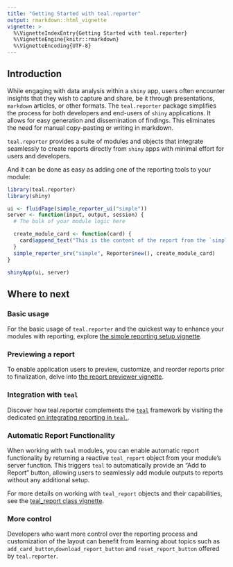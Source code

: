 ```yaml
---
title: "Getting Started with teal.reporter"
output: rmarkdown::html_vignette
vignette: >
  %\VignetteIndexEntry{Getting Started with teal.reporter}
  %\VignetteEngine{knitr::rmarkdown}
  %\VignetteEncoding{UTF-8}
---
```


## Introduction
While engaging with data analysis within a `shiny` app, 
users often encounter insights that they wish to capture and share, be it through presentations, `markdown` articles, or other formats.
The `teal.reporter` package simplifies the process for both developers and end-users of `shiny` applications.
It allows for easy generation and dissemination of findings.
This eliminates the need for manual copy-pasting or writing in markdown.

`teal.reporter` provides a suite of modules and objects that integrate seamlessly to create reports directly from `shiny` apps with minimal effort for users and developers.

And it can be done as easy as adding one of the reporting tools to your module:

```r
library(teal.reporter)
library(shiny)

ui <- fluidPage(simple_reporter_ui("simple"))
server <- function(input, output, session) {
  # The bulk of your module logic here

  create_module_card <- function(card) {
    card$append_text("This is the content of the report from the `simple` module")
  }
  simple_reporter_srv("simple", Reporter$new(), create_module_card)
}

shinyApp(ui, server)
```

## Where to next
### Basic usage
For the basic usage of `teal.reporter` and the quickest way to enhance your modules with reporting, explore
[the simple reporting setup vignette](./simpleReporter.html).

### Previewing a report
To enable application users to preview, customize, and reorder reports prior to finalization, delve into 
[the report previewer vignette](./previewerReporter.html).

### Integration with `teal`
Discover how teal.reporter complements the [`teal`](https://insightsengineering.github.io/teal/) framework by visiting the dedicated [on integrating reporting in `teal`.](https://insightsengineering.github.io/teal/latest-tag/articles/adding-support-for-reporting.html).

### Automatic Report Functionality
When working with `teal` modules, you can enable automatic report functionality by returning a reactive `teal_report` object from your module's server function. This triggers `teal` to automatically provide an "Add to Report" button, allowing users to seamlessly add module outputs to reports without any additional setup.

For more details on working with `teal_report` objects and their capabilities, see the [teal_report class vignette](./teal-report-class.html).

### More control
Developers who want more control over the reporting process and customization of the layout can benefit from learning about  topics such as `add_card_button`,`download_report_button` and `reset_report_button` offered by `teal.reporter`.
